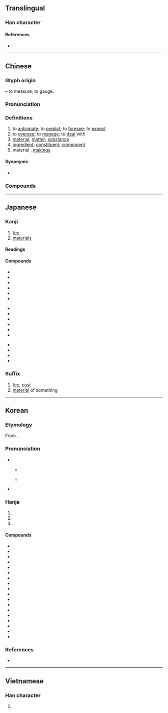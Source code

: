{{character info}}
==Translingual==
{{stroke order|strokes=10}}

===Han character===
{{Han char|rn=68|rad=斗|as=06|sn=10|four=94900|canj=FDYJ|ids=⿰米斗}}

====References====
* {{Han ref|kx=0478.090|dkj=13501|dj=0836.100|hdz=32253.040|uh=6599|ud=26009|bh=AEC6|bd=44742}}

----

==Chinese==
{{zh-forms}}

===Glyph origin===
{{Han etym}}
{{Han compound|米|斗|ls=ic|t1=rice|t2=dipper}} – to measure; to gauge.

===Pronunciation===
{{zh-pron
|m=liào,er=y
|c=liu6-2,liu6
|h=pfs=liau
|md=lâiu/liêu/lièu
|md_note=lâiu - vernacular (noun); liêu - literary (verb: “to measure; to consider; to estimate”); lièu - obsolete literary (verb: “to oversee; to manage”), now merged into ''liêu''
|mn=liāu
|mn-t=liao7/liou7
|mn-t_note=liao7 - Shantou; liou7 - Chaozhou
|w=3liau
|mc=y
|oc=y
|ma=y
|cat=v,n
}}

===Definitions===
{{zh-hanzi}}

# to [[anticipate]]; to [[predict]]; to [[foresee]]; to [[expect]]
# to [[oversee]]; to [[manage]]; to [[deal]] with
# [[material]]; [[matter]]; [[substance]]
# [[ingredient]]; [[constituent]]; [[component]]
# material {{gloss|person or thing suited for a certain purpose}}; [[makings]]
#: {{zh-x|他 不是 當兵 的 料。|He is not born to be a soldier.}}

====Synonyms====
* {{sense|material; makings}} {{zh-l|料子}}

===Compounds===
{{zh-der|材料|料酒|坯料|偷工減料|工料|呢料|廣告顏料|六料|呆滯物料|吸聲材料|史料|意料|完全肥料|化學肥料|乾料|急料子|不夠料|世事難料|官料藥|下腳料|布料|塑料|始料不及|不料|宿料|孰料|原料|始料未及|建築材料|佐料|塗料|大料|寬打料帳|執料|四料簡|出人意料|作料|嗑牙料嘴|加料|廢料|合成染料|出乎意料|個人資料|備料|不出所料|丟磚料瓦|不料量|果料兒|料鈔|物料|用料|打料帳|木料|畫料|無機肥料|料到|春寒料峭|料遠若近|挑牙料脣|料件子|敷料|料算|減工偷料|料豆兒|料應|未料|挑脣料嘴|料子|熟料材兒|油料|料毛|料莫|燃料|有機肥料|真材實料|次級資料|水泥熟料|料嘴|料峭|料絲燈|焊料|料持|燃料礦物|漫頭一料|核子燃料|磨料|磕牙料嘴|核能廢料|有氧飲料|石刻史料|料及|焊接材料|發光顏料|直接肥料|才料|知人料事|料草|打料|料器|料敵|料袋|果如所料|料中|生料|料度|核廢料|石化材料|爛料|燃料油|料敵若神|料錢|料想|料事|料貨|染料|氟塑料|照料|料敵制勝|核燃料|料定|料理|料物|料然|料事如神|料羅灣|毛料|料不到|速效肥料|質料|肥料|統計資料|話料|複合肥料|飲料|迭料|納草納料|都料匠|耐火材料|資料傳輸|豈料|麩料|電料|逆料|隱形塗料|資料|資料庫|食料|餌料生物|養料|飼料作物|飼料|防水材料|配料|笑料|顏料|預料|預拌料|草料|鞣料|資料通訊|賣嘴料舌|雙料|複合材料|邊角料|遲效肥料|軟飲料|香料|粗料|金屬材料|語料庫|陶瓷材料|運動飲料|資料索引|飼料奶粉|苦土肥料|香料群島|衣料|非書資料|詎料|調味料|語料|資料處理|資料檔|無料}}

{{zh-cat|Intermediate}}

----

==Japanese==

===Kanji===
{{ja-kanji|grade=4|rs=斗06}}

# [[fee]]
# [[materials]]

====Readings====
{{ja-readings
|goon=りょう<れう
|kanon=りょう<れう
|kun=はか-る
}}

====Compounds====
{{top3}}
* {{ja-r|料%金|りょう%きん}}
* {{ja-r|原%料|げん%りょう}}
* {{ja-r|料%理|りょう%り}}
* {{ja-r|材%料|ざい%りょう}}
* {{ja-r|調%味%料|ちょう%み%りょう}}
* {{ja-r|無%料|む%りょう}}
{{mid3}}
* {{ja-r|飲%料|いん%りょう}}
* {{ja-r|賃%料|ちん%りょう}}
* {{ja-r|有%料|ゆう%りょう}}
* {{ja-r|香%料|こう%りょう}}
* {{ja-r|史%料|し%りょう}}
* {{ja-r|材%料%費|ざい%りょう%ひ}}
{{mid3}}
* {{ja-r|みかじめ料|みかじめりょう}}
* {{ja-r|挨%拶%料|あい%さつ%りょう}}
* {{ja-r|立%退%料|たち%のき%りょう}}
* {{ja-r|料%額%印%面|りょう%がく%いん%めん}}
{{bottom}}

{{ja-kanjitab|りょう|yomi=o}}

===Suffix===
{{ja-pos|suffix|りょう}}

# [[fee]], [[cost]]
# [[material]] of something

----

==Korean==

===Etymology===
From {{der|ko|ltc|-}} {{ltc-l|料}}.
{{collapse|
{{hanja-sinjeung|뇨|nyo}}

From {{der|ko|ltc|-}} {{ltc-l|料|id=1}}
* {{hanja-dongguk|료ᇢ|lyow}}

From {{der|ko|ltc|-}} {{ltc-l|料|id=2}}
* {{hanja-dongguk|료ᇢ〮|lyów}}
|Historical readings
|bg=#FFFFFF}}

===Pronunciation===
* {{q|initial position}}
** {{sense|material; to predict; etc.}} {{ko-hanja-pron|요}}
** {{sense|fee; price; etc.}} {{ko-hanja-pron|요|l=y}}
* {{q|non-initial position}} {{ko-hanja-pron|료}}

===Hanja===
{{ko-hanja-search}}
{{ko-hanja|헤아리다|헤아릴|료||요}}

# {{hanja form of|[[료]]/[[요]]|[[fee]]; [[price]]; [[cost]]; [[count]]}}
# {{hanja form of|[[료]]/[[요]]|[[material]]; [[ingredient]]}}
# {{hanja form of|[[료]]/[[요]]|to [[predict]]; to [[anticipate]]}}

====Compounds====
{{der-top3|Compounds}}
* {{ko-l|요리|料理}}
* {{ko-l|요금|料金}}
* {{ko-l|자료|資料}}
* {{ko-l|재료|材料}}
* {{ko-l|원료|原料}}
* {{ko-l|연료|燃料}}
* {{ko-l|무료|無料}}
* {{ko-l|유로|有料}}
* {{ko-l|음료||飮料}}
* {{ko-l|비료|肥料}}
* {{ko-l|과료|科料}}
* {{ko-l|사료|史料}}
* {{ko-l|염료|染料}}
* {{ko-l|사료|飼料}}
* {{ko-l|과료|過料}}
* {{ko-l|사료|思料}}
* {{ko-l|도료|塗料}}
* {{ko-l|향신료|香辛料}}
{{der-bottom}}

===References===
* {{R:hanjadoc|4474}}

----

==Vietnamese==

===Han character===
{{vi-readings|reading=liệu, liều, xệu, lẽo, liêu|rs=斗06}}

# {{rfdef|vi|sort=斗06}}